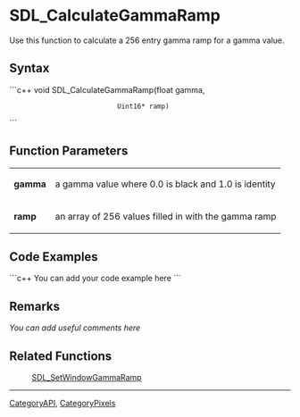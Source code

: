 <!-- pragma section-numbers off -->
<!-- pragma camelcase off -->

= SDL_CalculateGammaRamp =
Use this function to calculate a 256 entry gamma ramp for a gamma value.


== Syntax ==
```c++
void SDL_CalculateGammaRamp(float   gamma,
                            Uint16* ramp)
```

== Function Parameters ==
{|
|'''gamma'''
|a gamma value where 0.0 is black and 1.0 is identity
|-
|'''ramp'''
|an array of 256 values filled in with the gamma ramp
|}

== Code Examples ==
```c++
You can add your code example here
```

== Remarks ==
''You can add useful comments here''

== Related Functions ==
:[[SDL_SetWindowGammaRamp]]

----
[[CategoryAPI]], [[CategoryPixels]]

